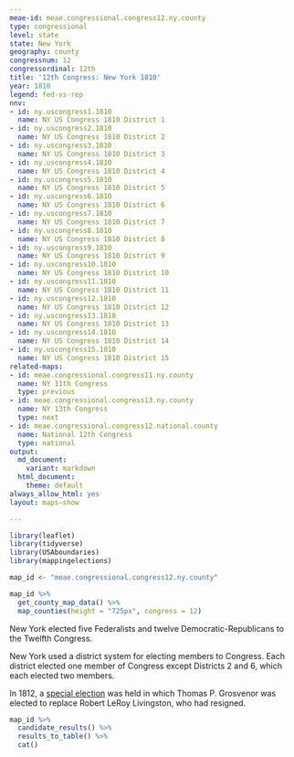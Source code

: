 ```yaml
---
meae-id: meae.congressional.congress12.ny.county
type: congressional
level: state
state: New York
geography: county
congressnum: 12
congressordinal: 12th
title: '12th Congress: New York 1810'
year: 1810
legend: fed-vs-rep
nnv:
- id: ny.uscongress1.1810
  name: NY US Congress 1810 District 1
- id: ny.uscongress2.1810
  name: NY US Congress 1810 District 2
- id: ny.uscongress3.1810
  name: NY US Congress 1810 District 3
- id: ny.uscongress4.1810
  name: NY US Congress 1810 District 4
- id: ny.uscongress5.1810
  name: NY US Congress 1810 District 5
- id: ny.uscongress6.1810
  name: NY US Congress 1810 District 6
- id: ny.uscongress7.1810
  name: NY US Congress 1810 District 7
- id: ny.uscongress8.1810
  name: NY US Congress 1810 District 8
- id: ny.uscongress9.1810
  name: NY US Congress 1810 District 9
- id: ny.uscongress10.1810
  name: NY US Congress 1810 District 10
- id: ny.uscongress11.1810
  name: NY US Congress 1810 District 11
- id: ny.uscongress12.1810
  name: NY US Congress 1810 District 12
- id: ny.uscongress13.1810
  name: NY US Congress 1810 District 13
- id: ny.uscongress14.1810
  name: NY US Congress 1810 District 14
- id: ny.uscongress15.1810
  name: NY US Congress 1810 District 15
related-maps:
- id: meae.congressional.congress11.ny.county
  name: NY 11th Congress
  type: previous
- id: meae.congressional.congress13.ny.county
  name: NY 13th Congress
  type: next
- id: meae.congressional.congress12.national.county
  name: National 12th Congress
  type: national
output:
  md_document:
    variant: markdown
  html_document:
    theme: default
always_allow_html: yes
layout: maps-show

---
```


```r
library(leaflet)
library(tidyverse)
library(USAboundaries)
library(mappingelections)

map_id <- "meae.congressional.congress12.ny.county"
```

<div class="map">

```r
map_id %>%
  get_county_map_data() %>%
  map_counties(height = "725px", congress = 12)
```

</div>

New York elected five Federalists and twelve Democratic-Republicans to the Twelfth Congress.

New York used a district system for electing members to Congress. Each district elected one member of Congress except Districts 2 and 6, which each elected two members.

In 1812, a [special election](https://elections.lib.tufts.edu/catalog/tufts:ny.uscongress6.special.1812) was held in which Thomas P. Grosvenor was elected to replace Robert LeRoy Livingston, who had resigned. 

<div class="results-table">

```r
map_id %>%
  candidate_results() %>%
  results_to_table() %>%
  cat()
```

</div>
